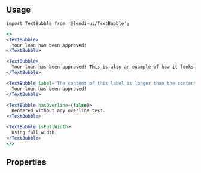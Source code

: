 
## Usage

```
import TextBubble from '@lendi-ui/TextBubble';
```

```jsx
<>
<TextBubble>
  Your loan has been approved!
</TextBubble>

<TextBubble>
  Your loan has been approved! This is also an example of how it looks when there are multiple lines!
</TextBubble>

<TextBubble label="The content of this label is longer than the content text, so it will expand the bubble and wrap when appropriate">
  Your loan has been approved!
</TextBubble>

<TextBubble hasOverline={false}>
  Rendered without any overline text.
</TextBubble>

<TextBubble isFullWidth>
  Using full width.
</TextBubble>
</>
```

## Properties

<PropTable>
  <PropTable.Entry name="children" type="React.ReactNode" description="Content of the Text Bubble"/>
  <PropTable.Entry name="label" type="string" defaultValue={"Timestamp"} description="Label to appear above the text bubble, or else defaults to a current timestamp"/>
  <PropTable.Entry name="hasOverline" type="boolean" defaultValue={true} description="Flag for whether or not to include the overline text above. The label property will be ignored if this is disabled" />
  <PropTable.Entry name="isFullWidth" type="boolean" defaultValue={false} description="Flag for whether or not the element should use the full width of the parent container"/>
</PropTable>
